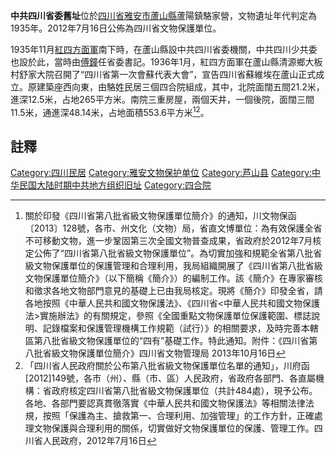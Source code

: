 {{msg:四川省文物保護單位
|名稱 = 中共四川省委舊址
|編號 = 462
|圖片 = 
|級別 = S8
|分類 = 
|時代 = 1935年
|地点 = [[四川省|四川省]][[雅安市|雅安市]][[蘆山縣|蘆山縣]]
|坐標 =
|登錄 = 2012年7月16日
}}
'''中共四川省委舊址'''位於[[四川省|四川省]][[雅安市|雅安市]][[蘆山縣|蘆山縣]]蘆陽鎮駱家營，文物遺址年代判定為1935年。2012年7月16日公佈為四川省文物保護單位。

1935年11月[[紅四方面軍|紅四方面軍]]南下時，在蘆山縣設中共四川省委機關，中共四川少共委也設於此，當時由[[傅鐘|傅鐘]]任省委書記。1936年1月，紅四方面軍在蘆山縣清源鄉大板村舒家大院召開了“四川省第一次會蘇代表大會”，宣告四川省蘇維埃在蘆山正式成立。原建築座西向東，由駱姓民居三個四合院組成，其中，北院面闊五間21.2米，進深12.5米，占地265平方米。南院三重房屋，兩個天井，一個後院，面闊三間11.5米，通進深48.14米，占地面積553.6平方米<ref>關於印發《四川省第八批省級文物保護單位簡介》的通知，川文物保函〔2013〕128號，各市、州文化（文物）局，省直文博單位：為有效保護全省不可移動文物，進一步鞏固第三次全國文物普查成果，省政府於2012年7月核定公佈了“四川省第八批省級文物保護單位”。為切實加強和規範全省第八批省級文物保護單位的保護管理和合理利用，我局組織開展了《四川省第八批省級文物保護單位簡介》（以下簡稱《簡介》）的編制工作。該《簡介》在專家審核和徵求各地文物部門意見的基礎上已由我局核定。現將《簡介》印發全省，請各地按照《中華人民共和國文物保護法》、《四川省<中華人民共和國文物保護法>實施辦法》的有關規定，參照《全國重點文物保護單位保護範圍、標誌說明、記錄檔案和保護管理機構工作規範（試行）》的相關要求，及時完善本轄區第八批省級文物保護單位的“四有”基礎工作。特此通知。附件：《四川省第八批省級文物保護單位簡介》四川省文物管理局  2013年10月16日</ref><ref>  「四川省人民政府關於公布第八批省級文物保護單位名單的通知」，川府函[2012]149號，各市（州）、縣（市、區）人民政府，省政府各部門、各直屬機構：省政府核定四川省第八批省級文物保護單位（共計484處），現予公布。各地、各部門要認真貫徹落實《中華人民共和國文物保護法》等相關法律法規，按照「保護為主、搶救第一、合理利用、加強管理」的工作方針，正確處理文物保護與合理利用的關係，切實做好文物保護單位的保護、管理工作。四川省人民政府，2012年7月16日</ref>。

==註釋==
{{reflist}}
[[Category:四川民居|Category:四川民居]]
[[Category:雅安文物保护单位|Category:雅安文物保护单位]]
[[Category:芦山县|Category:芦山县]]
[[Category:中华民国大陆时期中共地方组织旧址|Category:中华民国大陆时期中共地方组织旧址]]
[[Category:四合院|Category:四合院]]